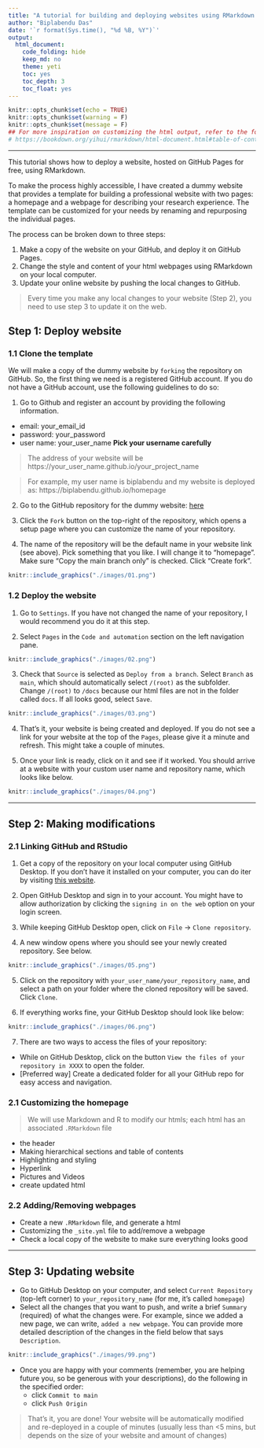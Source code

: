 ```yaml
---
title: "A tutorial for building and deploying websites using RMarkdown and GitHub"
author: "Biplabendu Das"
date: '`r format(Sys.time(), "%d %B, %Y")`'
output:
  html_document:
    code_folding: hide
    keep_md: no
    theme: yeti
    toc: yes
    toc_depth: 3
    toc_float: yes
---
```


```r
knitr::opts_chunk$set(echo = TRUE)
knitr::opts_chunk$set(warning = F)
knitr::opts_chunk$set(message = F)
## For more inspiration on customizing the html output, refer to the following:
# https://bookdown.org/yihui/rmarkdown/html-document.html#table-of-contents
```


<style>
body {text-align: left}
</style>

___

This tutorial shows how to deploy a website, hosted on GitHub Pages for free, using RMarkdown.

To make the process highly accessible, I have created a dummy website that provides a template for building a professional website with two pages: a homepage and a webpage for describing your research experience. The template can be customized for your needs by renaming and repurposing the individual pages.

The process can be broken down to three steps:

1. Make a copy of the website on your GitHub, and deploy it on GitHub Pages.
2. Change the style and content of your html webpages using RMarkdown on your local computer.
3. Update your online website by pushing the local changes to GitHub.

> Every time you make any local changes to your website (Step 2), you need to use step 3 to update it on the web.


## Step 1: Deploy website

### 1.1 Clone the template

We will make a copy of the dummy website by `forking` the repository on GitHub. So, the first thing we need is a registered GitHub account. If you do not have a GitHub account, use the following guidelines to do so:

1. Go to Github and register an account by providing the following information.
  - email: your_email_id
  - password: your_password
  - user name: your_user_name **Pick your username carefully**
  
> The address of your website will be https://your_user_name.github.io/your_project_name

> For example, my user name is biplabendu and my website is deployed as: https://biplabendu.github.io/homepage

2. Go to the GitHub repository for the dummy website: [here](https://github.com/biplabendu/my_dummy_website)

3. Click the `Fork` button on the top-right of the repository, which opens a setup page where you can customize the name of your repository.

4. The name of the repository will be the default name in your website link (see above). Pick something that you like. I will change it to "homepage". Make sure "Copy the main branch only" is checked. Click "Create fork".


```r
knitr::include_graphics("./images/01.png")
```
 


### 1.2 Deploy the website

1. Go to `Settings`. If you have not changed the name of your repository, I would recommend you do it at this step.

2. Select `Pages` in the `Code and automation` section on the left navigation pane.


```r
knitr::include_graphics("./images/02.png")
```
 

3. Check that `Source` is selected as `Deploy from a branch`. Select `Branch` as `main`, which should automatically select `/(root)` as the subfolder. Change `/(root)` to `/docs` because our html files are not in the folder called `docs`. If all looks good, select `Save`.


```r
knitr::include_graphics("./images/03.png")
```
 

4. That's it, your website is being created and deployed. If you do not see a link for your website at the top of the `Pages`, please give it a minute and refresh. This might take a couple of minutes.

5. Once your link is ready, click on it and see if it worked. You should arrive at a website with your custom user name and repository name, which looks like below.

```r
knitr::include_graphics("./images/04.png")
```
 

___

## Step 2: Making modifications

### 2.1 Linking GitHub and RStudio

1. Get a copy of the repository on your local computer using GitHub Desktop. If you don't have it installed on your computer, you can do iter by visiting [this website](https://desktop.github.com/).

2. Open GitHub Desktop and sign in to your account. You might have to allow authorization by clicking the `signing in on the web` option on your login screen.

3. While keeping GitHub Desktop open, click on `File` -> `Clone repository`.

4. A new window opens where you should see your newly created repository. See below.


```r
knitr::include_graphics("./images/05.png")
```
 

5. Click on the repository with `your_user_name/your_repository_name`, and select a path on your folder where the cloned repository will be saved. Click `Clone`.

6. If everything works fine, your GitHub Desktop should look like below:


```r
knitr::include_graphics("./images/06.png")
```
 

7. There are two ways to access the files of your repository:
  - While on GitHub Desktop, click on the button `View the files of your repository in XXXX` to open the folder.
  - [Preferred way] Create a dedicated folder for all your GitHub repo for easy access and navigation.


### 2.1 Customizing the homepage

> We will use Markdown and R to modify our htmls; each html has an associated `.RMarkdown` file

- the header
- Making hierarchical sections and table of contents
- Highlighting and styling
- Hyperlink
- Pictures and Videos
- create updated html

### 2.2 Adding/Removing webpages

- Create a new `.RMarkdown` file, and generate a html
- Customizing the `_site.yml` file to add/remove a webpage
- Check a local copy of the website to make sure everything looks good

___

## Step 3: Updating website

- Go to GitHub Desktop on your computer, and select `Current Repository` (top-left corner) to `your_repository_name` (for me, it's called `homepage`)
- Select all the changes that you want to push, and write a brief `Summary` (required) of what the changes were. For example, since we added a new page, we can write, `added a new webpage`. You can provide more detailed description of the changes in the field below that says `Description`.


```r
knitr::include_graphics("./images/99.png")
```
 

- Once you are happy with your comments (remember, you are helping future you, so be generous with your descriptions), do the following in the specified order:
    - click `Commit to main`
    - click `Push Origin`
    
> That's it, you are done! Your website will be automatically modified and re-deployed in a couple of minutes (usually less than <5 mins, but depends on the size of your website and amount of changes)



